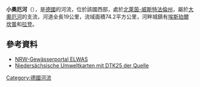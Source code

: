 {{Coord|52.4974857|N|8.6532631|E|display=title}}

'''小奧厄河'''（{{lang-de|Kleine Aue}}），是[[德國|德國]]的河流，位於該國西部，處於[[北萊茵-威斯特法倫州|北萊茵-威斯特法倫州]]，屬於[[大奧厄河_(威悉河支流)|大奧厄河]]的支流，河道全長19公里，流域面積74.2平方公里，河畔城鎮有[[埃斯珀爾坎普|埃斯珀爾坎普]]和[[拉登_(德國)|拉登]]。

==參考資料==
* [http://www.elwasweb.nrw.de/elwas-web/index.jsf# NRW-Gewässerportal ELWAS] {{Wayback|url=http://www.elwasweb.nrw.de/elwas-web/index.jsf |date=20200707162900 }}
* [https://www.umweltkarten-niedersachsen.de/Umweltkarten/?topic=Basisdaten&lang=de&bgLayer=TopographieGrau&layers=GewaessernetzmitFliessrichtung,Einzugsgebiete1Unterteilung,Einzugsgebiete2Unterteilung,Einzugsgebiete3Unterteilung,Einzugsgebiete4Unterteilung&X=5801760.00&Y=476590.00&zoom=9&catalogNodes=754 Niedersächsische Umweltkarten mit DTK25 der Quelle] {{Wayback|url=https://www.umweltkarten-niedersachsen.de/Umweltkarten/?topic=Basisdaten&lang=de&bgLayer=TopographieGrau&layers=GewaessernetzmitFliessrichtung,Einzugsgebiete1Unterteilung,Einzugsgebiete2Unterteilung,Einzugsgebiete3Unterteilung,Einzugsgebiete4Unterteilung&X=5801760.00&Y=476590.00&zoom=9&catalogNodes=754 |date=20170423063600 }}

{{Germany-geo-stub}}
[[Category:德國河流|Category:德國河流]]